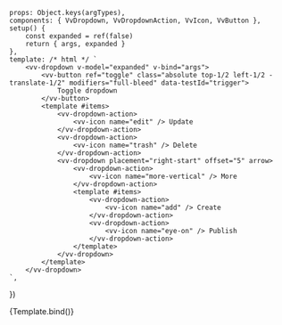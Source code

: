 
<Meta
	title="Components/Dropdown/Multilevel"
	component={VvDropdown}
	argTypes={argTypes}
	args={defaultArgs}
/>

	props: Object.keys(argTypes),
	components: { VvDropdown, VvDropdownAction, VvIcon, VvButton },
	setup() {
		const expanded = ref(false)
		return { args, expanded }
	},
	template: /* html */ `
        <vv-dropdown v-model="expanded" v-bind="args">
            <vv-button ref="toggle" class="absolute top-1/2 left-1/2 -translate-1/2" modifiers="full-bleed" data-testId="trigger">
                Toggle dropdown
            </vv-button>
            <template #items>
                <vv-dropdown-action>
                    <vv-icon name="edit" /> Update
                </vv-dropdown-action>
                <vv-dropdown-action>
                    <vv-icon name="trash" /> Delete
                </vv-dropdown-action>
                <vv-dropdown placement="right-start" offset="5" arrow>
                    <vv-dropdown-action>
                        <vv-icon name="more-vertical" /> More
                    </vv-dropdown-action>
                    <template #items>
                        <vv-dropdown-action>
                            <vv-icon name="add" /> Create
                        </vv-dropdown-action>
                        <vv-dropdown-action>
                            <vv-icon name="eye-on" /> Publish
                        </vv-dropdown-action>
                    </template>
                </vv-dropdown>
            </template>
        </vv-dropdown>
	`,
})

<Canvas>
	<Story name="Default">{Template.bind()}</Story>
</Canvas>

